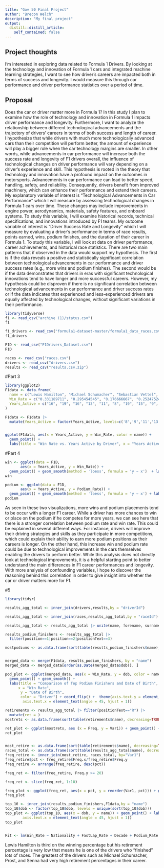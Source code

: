 ```yaml
---
title: "Gov 50 Final Project"
author: "Brecon Welch"
description: "My final project"
output:
  distill::distill_article:
    self_contained: false
---
```




## Project thoughts

I'm interested in exploring data related to Formula 1 Drivers. By looking at the technology and innovation of Formula 1 cars and integrated machine learning strategies, I want to see how driver's careers are impacted both in terms of success and longevity. I would measure this through car performance and driver performance statistics over a period of time. 


## Proposal
Does the car or driver matter more in Formula 1? In this study I plan to examine how the role of technology and innovation in Formula 1 impacts driver performance and longevity. Furthermore, I want to analyze the relationship between different technological advancements and the trajectory of drivers' careers in terms of both success and length of career. I hypothesize that while drivers with much more technologically advanced cars than their competition will perform better, the amount of experience will play a bigger role when the car technology margins are smaller. In other words, while advancements in car performance will increase both the success rate and longevity of F1 drivers overall, the influence of technological changes on driver performance will vary depending on a driver's experience and skill. This hypothesis is rooted in the theory that technology and innovation have a profound impact on the outcomes in motorsports. Advancements in car performance can lead to better speed, handling, safety, and reliability. Consequently, drivers benefit from improved machinery, which can enhance their performance and extend their careers. My explanatory variable of interest is "Technological Advancements in Car Performance" which I will measure by assessing technological changes in Formula 1 cars over time. These changes may include improvements in engine power, aerodynamics, materials, safety features, and onboard systems. To study this variable, I will examine historical records, technical specifications, and innovations introduced by F1 teams. My outcome variable of interest is "Driver Success Rate and Longevity" which I will measure by evaluating a driver's performance in terms of race results, points earned, wins, podium finishes, and the duration of their career in Formula 1. To study this variable, I will look at data on driver performance, career achievements, and historical race statistics. There are two main patterns that if observed in the data would support my hypothesis. The first is if the data reveals a positive and statistically significant correlation between technological advancements in car performance and driver success rates (e.g., more wins and podium finishes). The second would be if the data demonstrates that drivers in eras with significant technological innovations tend to have longer and more successful careers. However, my hypothesis could be disproven if there is no significant correlation between technological advancements in car performance and driver success rates or if the data indicates that experienced and less-experienced drivers are equally affected by technological changes, without significant variations in their performance.

```r
library(tidyverse)
f1 <- read_csv("archive (1)/status.csv")
f1

f1_drivers <- read_csv("formula1-dataset-master/formula1_data_races.csv")
f1_drivers

F1D <- read_csv("F1Drivers_Dataset.csv")
F1D

races <- read_csv("races.csv")
drivers <- read_csv("drivers.csv")
results <- read_csv("results.csv.zip")
```
#Part 3
```r
library(ggplot2)
F1data <- data.frame(
  name = c("Lewis Hamilton", "Michael Schumacher", "Sebastian Vettel", "Alain Prost", "Ayrton Senna", "Max Verstappen", "Fernando Alonso", "Nigel Mansell", "Jackie Stewart", "Niki Lauda"),
  Win_Rate = c("0.331189711", "0.295454545", "0.176666667", "0.252475248", "0.253086420", "0.219512195", "0.089136490", "0.162303665", "0.270000000", "0.141242938"),
  Years_Active = c("16", "19", "16", "13", "11", "8", "19", "15", "9", "13")
)

F1data <- F1data |> 
  mutate(Years_Active = factor(Years_Active, levels=c('8','9','11','13','15','16','19')))


ggplot(F1data, aes(x = Years_Active, y = Win_Rate, color = name)) +
  geom_point() +
  labs(title = "Win Rate vs. Years Active by Driver", x = "Years Active", y = "Win Rate")
```



#Part 4
```r
win <- ggplot(data = F1D,
       aes(x = Years_Active, y = Win_Rate)) +
  geom_point() + geom_smooth(method = 'loess', formula = 'y ~ x')  + labs(title = "Win Rate vs. Years Active", x = "Years Active", y = "Win Rate")
win

podium <- ggplot(data = F1D,
       aes(x = Years_Active, y = Podium_Rate)) +
  geom_point() + geom_smooth(method = 'loess', formula = 'y ~ x') + labs(title = "Podium Rate vs. Years Active", x = "Years Active", y = "Podium Rate")
podium
```

As seen in these two visualizations, more wins and podium placements tend to be occur with a longer F1 career. While a driver has more chances to win or place on the podium if he competes for more years, we can see here that there is a stronger correlation between podium rate and win rate. This could be explained in several different ways. For instance, drivers will improve their driving strategies and skills as they participate in more competitions, which could explain their ability to earn more podium positions as their careers is longer. On the other hand, this increase win and podium rate could be due to technological improvements in the cars themselves enabling the drivers to perform better. While this analysis does not directly look at technological improvements, it is a helpful starting point to better understand the main differences in F1 career performances and longevity. With more analysis of confounding variables, I hope to discover the reasoning behind this correlation in order to give insight into whether the car or driver matters more for F1. 


#5
```r
library(tidyr)

results_agg_total <- inner_join(drivers,results,by = "driverId")

results_agg_total <- inner_join(races,results_agg_total,by = "raceId")

results_agg_total <- results_agg_total |> unite(name, forename, surname, sep=" ")

results_podium_finishers <- results_agg_total |> 
  filter(position==1|position==2|positionText==3)

mostpodiums <- as.data.frame(sort(table(results_podium_finishers$name), decreasing=TRUE)[1:10])


merged_data <- merge(F1data, results_podium_finishers, by = "name")
merged_data <- merged_data[order(as.Date(merged_data$dob)), ]

pod_plot <- ggplot(merged_data, aes(x = Win_Rate, y = dob, color = name)) +
  geom_point() + geom_smooth() +
  labs(title = "Comparison of Top Podium Finishers and Date of Birth",
      x = "Win Rate",
       y = "Date of Birth",
       color = "Driver") + coord_flip() +  theme(axis.text.y = element_text(angle = 0, hjust = 1),
        axis.text.x = element_text(angle = 45, hjust = 1))

retirements <- results_agg_total |> filter(positionText=="R") |>
  mutate(ret = )
mostrets <- as.data.frame(sort(table(retirements$name), decreasing=TRUE)[1:10])

ret_plot <- ggplot(mostrets, aes (x = Freq, y = Var1)) + geom_point() + labs(x = "Total Retirements", y = "Driver Name", title = "Most Retirements by Driver")
ret_plot


most_retire <- as.data.frame(sort(table(retirements$name), decreasing=TRUE))
races_total <- as.data.frame(sort(table(results_agg_total$name), decreasing=TRUE))
freq_retire <- inner_join(most_retire, races_total, by="Var1")
freq_retire$pct <- freq_retire$Freq.x/freq_retire$Freq.y   
freq_retire <- arrange(freq_retire, desc(pct))

freq_ret <- filter(freq_retire, Freq.y >= 20)

freq_ret <- slice(freq_ret, 1:10)

freq_plot <- ggplot(freq_ret, aes(x = pct, y = reorder(Var1, pct))) + geom_point() + labs(x = "Total Retirement Percentage", y = "Driver Name", title = "Least Frequent Retirements (20 Or More Races)")
freq_plot

top_10 <- inner_join(results_podium_finishers,F1data,by = "name")
top_10$dob <- factor(top_10$dob, levels = unique(sort(top_10$dob)))
top_plot <- ggplot(top_10, aes(x = dob, y = name)) + geom_point() + labs(x = "Date of Birth", y = "Driver Name", title = "Top 10 Winningest Drivers by Date of Birth") +  theme(axis.text.y = element_text(angle = 0, hjust = 1),
        axis.text.x = element_text(angle = 45, hjust = 1))
top_plot


Fit <- lm(Win_Rate ~ Nationality + FastLap_Rate + Decade + Podium_Rate + Years_Active, data = F1D) 
```



Lewis Hamilton is third on the winning percentage but his retirement percentage is very low that means he is one of the drivers who “finished” lots of races. The greatest of the drivers such as Michael Schumacher, Prost, and Senna had very high retirement percentages in their career.




